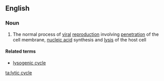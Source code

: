==English==

===Noun===
{{wikipedia}}
{{en-noun|sg=[[lytic]] [[cycle]]}}

#{{biology}} The normal process of [[viral]] [[reproduction]] involving [[penetration]] of the cell membrane, [[nucleic acid]] synthesis and [[lysis]] of the host cell

====Related terms====
*[[lysogenic cycle]]

[[ta:lytic cycle]]